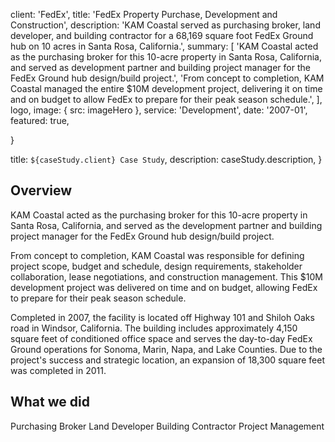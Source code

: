 

  client: 'FedEx',
  title: 'FedEx Property Purchase, Development and Construction',
  description:
    'KAM Coastal served as purchasing broker, land developer, and building contractor for a 68,169 square foot FedEx Ground hub on 10 acres in Santa Rosa, California.',
  summary: [
    'KAM Coastal acted as the purchasing broker for this 10-acre property in Santa Rosa, California, and served as development partner and building project manager for the FedEx Ground hub design/build project.',
    'From concept to completion, KAM Coastal managed the entire $10M development project, delivering it on time and on budget to allow FedEx to prepare for their peak season schedule.',
  ],
  logo,
  image: { src: imageHero },
  service: 'Development',
  date: '2007-01',
    featured: true,

}

  title: `${caseStudy.client} Case Study`,
  description: caseStudy.description,
}

## Overview

KAM Coastal acted as the purchasing broker for this 10-acre property in Santa Rosa, California, and served as the development partner and building project manager for the FedEx Ground hub design/build project.

From concept to completion, KAM Coastal was responsible for defining project scope, budget and schedule, design requirements, stakeholder collaboration, lease negotiations, and construction management. This $10M development project was delivered on time and on budget, allowing FedEx to prepare for their peak season schedule.

Completed in 2007, the facility is located off Highway 101 and Shiloh Oaks road in Windsor, California. The building includes approximately 4,150 square feet of conditioned office space and serves the day-to-day FedEx Ground operations for Sonoma, Marin, Napa, and Lake Counties. Due to the project's success and strategic location, an expansion of 18,300 square feet was completed in 2011.
## What we did

<TagList>
  <TagListItem>Purchasing Broker</TagListItem>
  <TagListItem>Land Developer</TagListItem>
  <TagListItem>Building Contractor</TagListItem>
  <TagListItem>Project Management</TagListItem>
</TagList>

<StatList>
  <StatListItem value="68,169 sq ft" label="Building size" />
  <StatListItem value="10 acres" label="Site area" />
  <StatListItem value="2007" label="Initial completion" />
  <StatListItem value="$10M" label="Development value" />
</StatList>